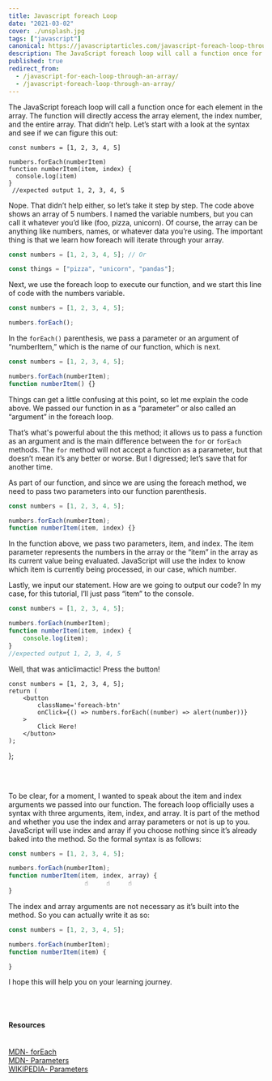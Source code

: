 ```yaml
---
title: Javascript foreach Loop
date: "2021-03-02"
cover: ./unsplash.jpg
tags: ["javascript"]
canonical: https://javascriptarticles.com/javascript-foreach-loop-through-an-array/
description: The JavaScript foreach loop will call a function once for each element in the array. The function will directly access the array element, the index number, and the entire array.
published: true
redirect_from:
  - /javascript-for-each-loop-through-an-array/
  - /javascript-foreach-loop-through-an-array/
---
```



The JavaScript foreach loop will call a function once for each element in the array. The function will directly access the array element, the index number, and the entire array. That didn’t help. Let’s start with a look at the syntax and see if we can figure this out:

```
const numbers = [1, 2, 3, 4, 5]

numbers.forEach(numberItem)
function numberItem(item, index) {
  console.log(item)
}
 //expected output 1, 2, 3, 4, 5
```

Nope. That didn’t help either, so let’s take it step by step. The code above shows an array of 5 numbers. I named the variable numbers, but you can call it whatever you’d like (foo, pizza, unicorn). Of course, the array can be anything like numbers, names, or whatever data you’re using. The important thing is that we learn how foreach will iterate through your array.


```js
const numbers = [1, 2, 3, 4, 5]; // Or

const things = ["pizza", "unicorn", "pandas"];
```

Next, we use the foreach loop to execute our function, and we start this line of code with the numbers variable.

```js
const numbers = [1, 2, 3, 4, 5];

numbers.forEach();
```

In the `forEach()` parenthesis, we pass a parameter or an argument of “numberItem,” which is the name of our function, which is next.

```js
const numbers = [1, 2, 3, 4, 5];

numbers.forEach(numberItem);
function numberItem() {}
```

Things can get a little confusing at this point, so let me explain the code above. We passed our function in as a “parameter” or also called an “argument” in the foreach loop. 

That’s what's powerful about the this method; it allows us to pass a function as an argument and is the main difference between the `for` or `forEach` methods. The `for` method will not accept a function as a parameter, but that doesn’t mean it’s any better or worse. But I digressed; let’s save that for another time. 

As part of our function, and since we are using the foreach method, we need to pass two parameters into our function parenthesis.

```js
const numbers = [1, 2, 3, 4, 5];

numbers.forEach(numberItem);
function numberItem(item, index) {}
```

In the function above, we pass two parameters, item, and index. The item parameter represents the numbers in the array or the “item” in the array as its current value being evaluated. JavaScript will use the index to know which item is currently being processed, in our case, which number.

Lastly, we input our statement. How are we going to output our code? In my case, for this tutorial, I’ll just pass “item” to the console.

```js
const numbers = [1, 2, 3, 4, 5];

numbers.forEach(numberItem);
function numberItem(item, index) {
	console.log(item);
}
//expected output 1, 2, 3, 4, 5
```

Well, that was anticlimactic! Press the button!

	const numbers = [1, 2, 3, 4, 5];
	return (
		<button
			className='foreach-btn'
			onClick={() => numbers.forEach((number) => alert(number))}
		>
			Click Here!
		</button>
	);
};

<ForEachButton />

<br />
<br />

To be clear, for a moment, I wanted to speak about the item and index arguments we passed into our function. The foreach loop officially uses a syntax with three arguments, item, index, and array. It is part of the method and whether you use the index and array parameters or not is up to you. JavaScript will use index and array if you choose nothing since it’s already baked into the method. So the formal syntax is as follows:

```js
const numbers = [1, 2, 3, 4, 5];

numbers.forEach(numberItem);
function numberItem(item, index, array) {
                     ☝️     ☝️     ☝️
}
```

The index and array arguments are not necessary as it’s built into the method. So you can actually write it as so:

```js
const numbers = [1, 2, 3, 4, 5];

numbers.forEach(numberItem);
function numberItem(item) {

}
```

I hope this will help you on your learning journey.

<br />
<br />

<Card>
<h4>Resources</h4>
<br />
<a className="footnote" href="https://developer.mozilla.org/en-US/docs/Web/JavaScript/Reference/Global_Objects/Array/forEach">MDN- forEach</a><br />
<a className="footnote" href="https://developer.mozilla.org/en-US/docs/Glossary/Parameter">MDN- Parameters</a><br />
<a className="footnote" href="https://en.wikipedia.org/wiki/Parameter_(computer_programming)">WIKIPEDIA- Parameters</a><br />
</Card>
